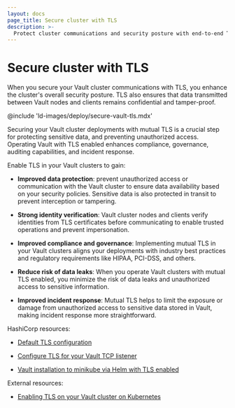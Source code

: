 ```yaml
---
layout: docs
page_title: Secure cluster with TLS
description: >-
  Protect cluster communications and security posture with end-to-end TLS.
---
```


# Secure cluster with TLS

When you secure your Vault cluster communications with TLS, you enhance the cluster's overall security posture. TLS also ensures that data transmitted between Vault nodes and clients remains confidential and tamper-proof.

@include 'ld-images/deploy/secure-vault-tls.mdx'

Securing your Vault cluster deployments with mutual TLS is a crucial step for protecting sensitive data, and preventing unauthorized access. Operating Vault with TLS enabled enhances compliance, governance, auditing capabilities, and incident response. 

Enable TLS in your Vault clusters to gain:

- **Improved data protection**: prevent unauthorized access or communication with the Vault cluster to ensure data availability based on your security policies. Sensitive data is also protected in transit to prevent interception or tampering.

- **Strong identity verification**: Vault cluster nodes and clients verify identities from TLS certificates before communicating to enable trusted operations and prevent impersonation.

- **Improved compliance and governance**: Implementing mutual TLS in your Vault clusters aligns your deployments with industry best practices and regulatory requirements like HIPAA, PCI-DSS, and others.

- **Reduce risk of data leaks**: When you operate Vault clusters with mutual TLS enabled, you minimize the risk of data leaks and unauthorized access to sensitive information.

- **Improved incident response**: Mutual TLS helps to limit the exposure or damage from unauthorized access to sensitive data stored in Vault, making incident response more straightforward.


HashiCorp resources:

- [Default TLS configuration](/vault/docs/configuration/listener/tcp#default-tls-configuration)


- [Configure TLS for your Vault TCP listener](/vault/docs/configuration/listener/tcp/tcp-tls)


- [Vault installation to minikube via Helm with TLS enabled](/vault/tutorials/kubernetes/kubernetes-minikube-tls)

External resources:

- [Enabling TLS on your Vault cluster on Kubernetes](https://medium.com/@martin.hodges/enabling-tls-on-your-vault-cluster-on-kubernetes-0d20439b13d0)